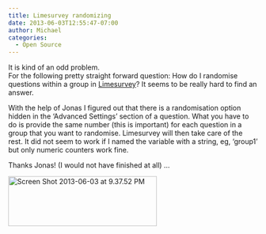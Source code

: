 ```yaml
---
title: Limesurvey randomizing
date: 2013-06-03T12:55:47-07:00
author: Michael
categories:
  - Open Source
---
```

It is kind of an odd problem.  
For the following pretty straight forward question: How do I randomise questions within a group in [Limesurvey](http://www.limesurvey.org/)? It seems to be really hard to find an answer.

With the help of Jonas I figured out that there is a randomisation option hidden in the &#8216;Advanced Settings&#8217; section of a question. What you have to do is provide the same number (this is important) for each question in a group that you want to randomise. Limesurvey will then take care of the rest. It did not seem to work if I named the variable with a string, eg, &#8216;group1&#8217; but only numeric counters work fine.

Thanks Jonas! (I would not have finished at all) &#8230;

[<img class="alignleft size-medium wp-image-269" src="2013/06/Screen-Shot-2013-06-03-at-9.37.52-PM1-300x101.png" alt="Screen Shot 2013-06-03 at 9.37.52 PM" width="300" height="101" srcset="2013/06/Screen-Shot-2013-06-03-at-9.37.52-PM1-300x101.png 300w, 2013/06/Screen-Shot-2013-06-03-at-9.37.52-PM1-500x169.png 500w, 2013/06/Screen-Shot-2013-06-03-at-9.37.52-PM1.png 624w" sizes="(max-width: 300px) 100vw, 300px" />](2013/06/Screen-Shot-2013-06-03-at-9.37.52-PM1.png)
